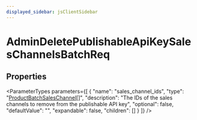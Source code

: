 ```yaml
---
displayed_sidebar: jsClientSidebar
---
```



# AdminDeletePublishableApiKeySalesChannelsBatchReq

## Properties

<ParameterTypes parameters={[
  {
    "name": "sales_channel_ids",
    "type": "[ProductBatchSalesChannel](internal.ProductBatchSalesChannel.mdx)[]",
    "description": "The IDs of the sales channels to remove from the publishable API key",
    "optional": false,
    "defaultValue": "",
    "expandable": false,
    "children": []
  }
]} />
